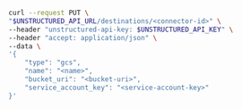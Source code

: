 ```bash REST (Change)
curl --request PUT \
"$UNSTRUCTURED_API_URL/destinations/<connector-id>" \
--header "unstructured-api-key: $UNSTRUCTURED_API_KEY" \
--header "accept: application/json" \
--data \
'{
    "type": "gcs",
    "name": "<name>",
    "bucket_uri": "<bucket-uri>",
    "service_account_key": "<service-account-key>"
}'
```